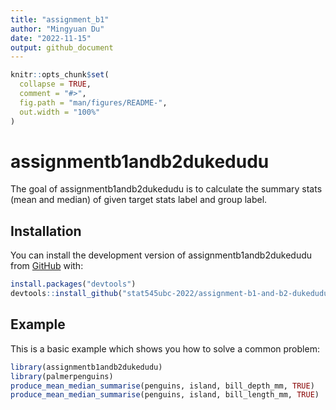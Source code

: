```yaml
---
title: "assignment_b1"
author: "Mingyuan Du"
date: "2022-11-15"
output: github_document
---
```


<!-- README.md is generated from README.Rmd. Please edit that file -->

```r
knitr::opts_chunk$set(
  collapse = TRUE,
  comment = "#>",
  fig.path = "man/figures/README-",
  out.width = "100%"
)
```

# assignmentb1andb2dukedudu

<!-- badges: start -->
<!-- badges: end -->

The goal of assignmentb1andb2dukedudu is to calculate the summary stats (mean and median) of given target stats label and group label.

## Installation

You can install the development version of assignmentb1andb2dukedudu from [GitHub](https://github.com/) with:

``` r
install.packages("devtools")
devtools::install_github("stat545ubc-2022/assignment-b1-and-b2-dukedudu")
```

## Example

This is a basic example which shows you how to solve a common problem:

```r
library(assignmentb1andb2dukedudu)
library(palmerpenguins)
produce_mean_median_summarise(penguins, island, bill_depth_mm, TRUE)
produce_mean_median_summarise(penguins, island, bill_length_mm, TRUE)
```
